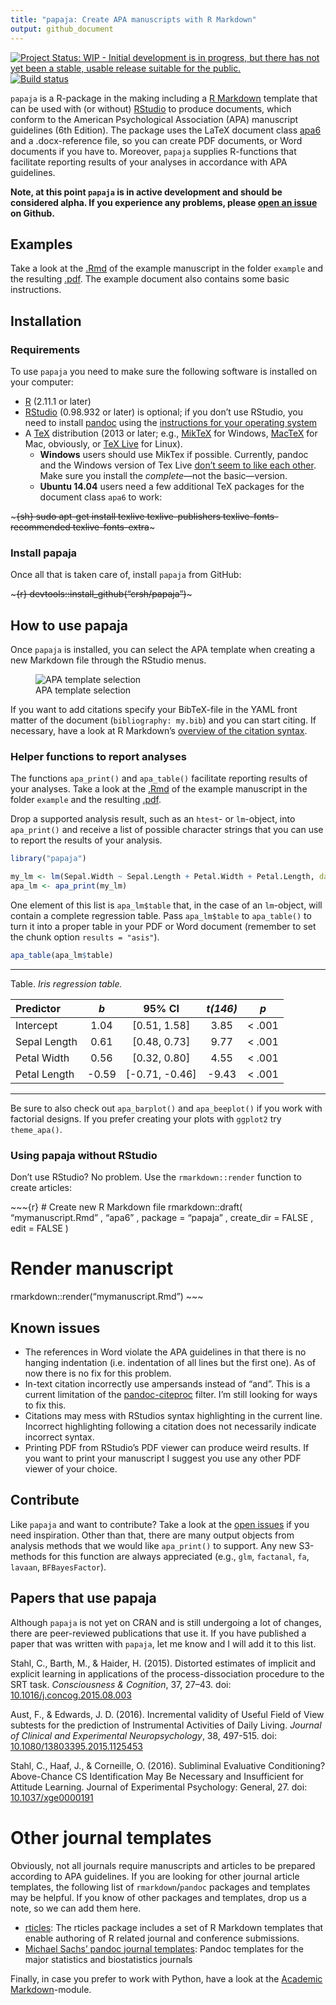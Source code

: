 ```yaml
---
title: "papaja: Create APA manuscripts with R Markdown"
output: github_document
---
```


<!-- README.md is generated from README.Rmd. Please edit that file -->

[![Project Status: WIP - Initial development is in progress, but there has not yet been a stable, usable release suitable for the public.](http://www.repostatus.org/badges/latest/wip.svg)](http://www.repostatus.org/#wip) [![Build status](https://travis-ci.org/crsh/papaja.svg?branch=master)](https://travis-ci.org/crsh/papaja)

`papaja` is a R-package in the making including a [R Markdown](http://rmarkdown.rstudio.com/) template that can be used with (or without) [RStudio](http://www.rstudio.com/) to produce documents, which conform to the American Psychological Association (APA) manuscript guidelines (6th Edition). The package uses the LaTeX document class [apa6](http://www.ctan.org/pkg/apa6) and a .docx-reference file, so you can create PDF documents, or Word documents if you have to. Moreover, `papaja` supplies R-functions that facilitate reporting results of your analyses in accordance with APA guidelines.

**Note, at this point `papaja` is in active development and should be considered alpha. If you experience any problems, please [open an issue](https://github.com/crsh/papaja/issues) on Github.**
  

## Examples
Take a look at the [.Rmd](https://github.com/crsh/papaja/blob/master/example/example.Rmd) of the example manuscript in the folder `example` and the resulting [.pdf](https://raw.githubusercontent.com/crsh/papaja/master/example/example.pdf). The example document also contains some basic instructions.


## Installation
### Requirements
To use `papaja` you need to make sure the following software is installed on your computer:
  
- [R](http://www.r-project.org/) (2.11.1 or later)
- [RStudio](http://www.rstudio.com/) (0.98.932 or later) is optional; if you don't use RStudio, you need to install [pandoc](http://johnmacfarlane.net/pandoc/) using the [instructions for your operating system](https://github.com/rstudio/rmarkdown/blob/master/PANDOC.md)
- A [TeX](http://de.wikipedia.org/wiki/TeX) distribution (2013 or later; e.g., [MikTeX](http://miktex.org/) for Windows, [MacTeX](https://tug.org/mactex/) for Mac, obviously, or [TeX Live](http://www.tug.org/texlive/) for Linux).
    - **Windows** users should use MikTex if possible. Currently, pandoc and the Windows version of Tex Live [don't seem to like each other](https://github.com/rstudio/rmarkdown/issues/6). Make sure you install the *complete*---not the basic---version.
    - **Ubuntu 14.04** users need a few additional TeX packages for the document class `apa6` to work:
  
~~~{sh}
sudo apt-get install texlive texlive-publishers texlive-fonts-recommended texlive-fonts-extra
~~~
<!-- Possibly also texlive-bibtex-extra texlive-latex-extra texlive-humanities -->

### Install papaja
Once all that is taken care of, install `papaja` from GitHub:
  
~~~{r}
devtools::install_github("crsh/papaja")
~~~


## How to use papaja
Once `papaja` is installed, you can select the APA template when creating a new Markdown file through the RStudio menus.

![APA template selection](inst/images/template_selection.png)

If you want to add citations specify your BibTeX-file in the YAML front matter of the document (`bibliography: my.bib`) and you can start citing. If necessary, have a look at R Markdown's [overview of the citation syntax](http://rmarkdown.rstudio.com/authoring_bibliographies_and_citations.html).

### Helper functions to report analyses
The functions `apa_print()` and `apa_table()` facilitate reporting results of your analyses. Take a look at the [.Rmd](https://github.com/crsh/papaja/blob/master/example/example.Rmd) of the example manuscript in the folder `example` and the resulting [.pdf](https://raw.githubusercontent.com/crsh/papaja/master/example/example.pdf).

Drop a supported analysis result, such as an `htest`- or `lm`-object, into `apa_print()` and receive a list of possible character strings that you can use to report the results of your analysis.

```r
library("papaja")
```

```r
my_lm <- lm(Sepal.Width ~ Sepal.Length + Petal.Width + Petal.Length, data = iris)
apa_lm <- apa_print(my_lm)
```

One element of this list is `apa_lm$table` that, in the case of an `lm`-object, will contain a complete regression table. Pass `apa_lm$table` to `apa_table()` to turn it into a proper table in your PDF or Word document (remember to set the chunk option `results = "asis"`).

```r
apa_table(apa_lm$table)
```

<!-- GitHub markdown doesn't support MathJax -->

---

Table. *Iris regression table.*

| Predictor     | *b*   | 95% CI          | *t(146)*   | *p*       |
|:--------------|:-----:|:---------------:|:----------:|:---------:|
| Intercept     | 1.04  |  [0.51, 1.58]   | 3.85       | &lt; .001 |
| Sepal Length  | 0.61  |  [0.48, 0.73]   | 9.77       | &lt; .001 |
| Petal Width   | 0.56  |  [0.32, 0.80]   | 4.55       | &lt; .001 |
| Petal Length  | -0.59 |  [-0.71, -0.46] | -9.43      | &lt; .001 |

---

Be sure to also check out `apa_barplot()` and `apa_beeplot()` if you work with factorial designs.
If you prefer creating your plots with `ggplot2` try `theme_apa()`.

### Using papaja without RStudio
Don't use RStudio? No problem. Use the `rmarkdown::render` function to create articles:

~~~{r}
# Create new R Markdown file
rmarkdown::draft(
  "mymanuscript.Rmd"
  , "apa6"
  , package = "papaja"
  , create_dir = FALSE
  , edit = FALSE
)

# Render manuscript
rmarkdown::render("mymanuscript.Rmd")
~~~

## Known issues
- The references in Word violate the APA guidelines in that there is no hanging indentation (i.e. indentation of all lines but the first one). As of now there is no fix for this problem.
- In-text citation incorrectly use ampersands instead of "and". This is a current limitation of the [pandoc-citeproc](https://hackage.haskell.org/package/pandoc-citeproc) filter. I'm still looking for ways to fix this.
- Citations may mess with RStudios syntax highlighting in the current line. Incorrect highlighting following a citation does not necessarily indicate incorrect syntax.
- Printing PDF from RStudio's PDF viewer can produce weird results. If you want to print your manuscript I suggest you use any other PDF viewer of your choice.


## Contribute
Like `papaja` and want to contribute? Take a look at the [open issues](https://github.com/crsh/papaja/issues) if you need inspiration. Other than that, there are many output objects from analysis methods that we would like `apa_print()` to support. Any new S3-methods for this function are always appreciated (e.g., `glm`, `factanal`, `fa`, `lavaan`, `BFBayesFactor`).


## Papers that use papaja
Although `papaja` is not yet on CRAN and is still undergoing a lot of changes, there are peer-reviewed publications that use it. If you have published a paper that was written with `papaja`, let me know and I will add it to this list.

Stahl, C., Barth, M., & Haider, H. (2015). Distorted estimates of implicit and explicit learning in applications of the process-dissociation procedure to the SRT task. *Consciousness & Cognition*, 37, 27–43.
doi: [10.1016/j.concog.2015.08.003](http://dx.doi.org/10.1016/j.concog.2015.08.003)

Aust, F., & Edwards, J. D. (2016). Incremental validity of Useful Field of View subtests for the prediction of Instrumental Activities of Daily Living. *Journal of Clinical and Experimental Neuropsychology*, 38, 497-515.
doi: [10.1080/13803395.2015.1125453](http://dx.doi.org/10.1080/13803395.2015.1125453)

Stahl, C., Haaf, J., & Corneille, O. (2016). Subliminal Evaluative Conditioning? Above-Chance CS Identification May Be Necessary and Insufficient for Attitude Learning. Journal of Experimental Psychology: General, 27.
doi: [10.1037/xge0000191](http://dx.doi.org/10.1037/xge0000191)


# Other journal templates
Obviously, not all journals require manuscripts and articles to be prepared according to APA guidelines. If you are looking for other journal article templates, the following list of `rmarkdown`/`pandoc` packages and templates may be helpful. If you know of other packages and templates, drop us a note, so we can add them here.

- [rticles](https://github.com/rstudio/rticles): The rticles package includes a set of R Markdown templates that enable authoring of R related journal and conference submissions.
- [Michael Sachs' pandoc journal templates](https://github.com/sachsmc/pandoc-journal-templates): Pandoc templates for the major statistics and biostatistics journals

Finally, in case you prefer to work with Python, have a look at the [Academic Markdown](https://github.com/smathot/academicmarkdown)-module.

